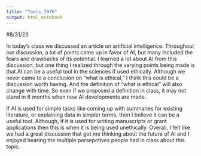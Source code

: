 ---
title: "Tools_7970"
output: html_notebook
---


#8/31/23

In today's class we discussed an article on artificial intelligence. Throughout our discussion, a lot of points came up in favor of AI, but many included the fears and drawbacks of its potential. I learned a lot about AI from this discussion, but one thing I realized through the varying points being made is that AI can be a useful tool in the sciences if used ethically. Although we never came to a conclusion on "what is ethical," I think this could be a discussion worth having. And the definition of "what is ethical" will also change with time. So even if we proposed a definition in class, it may not stand in 6 months when new AI developments are made. 

If AI is used for simple tasks like coming up with summaries for existing literature, or explaining data in simpler terms, then I believe it can be a useful tool. Although, if it is used for writing manuscripts or grant applications then this is when it is being used unethically. Overall, I felt like we had a great discussion that got me thinking about the future of AI and I enjoyed hearing the multiple persepctives people had in class about this topic. 





